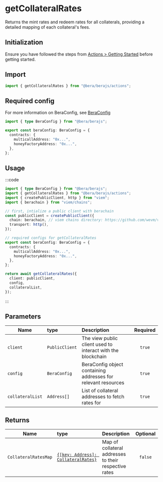 # getCollateralRates

Returns the mint rates and redeem rates for all collaterals, providing a detailed mapping of each collateral's fees.

## Initialization

Ensure you have followed the steps from [Actions > Getting Started](/actions/getting-started) before getting started.

## Import

```ts
import { getCollateralRates } from "@bera/berajs/actions";
```

## Required config

For more information on BeraConfig, see [BeraConfig](/bera-config/)

```ts twoslash
import { type BeraConfig } from "@bera/berajs";

export const beraConfig: BeraConfig = {
  contracts: {
    multicallAddress: "0x...",
    honeyFactoryAddress: "0x...",
  },
};
```

## Usage

:::code

```ts [example.ts]
import { type BeraConfig } from "@bera/berajs";
import { getCollateralRates } from "@bera/berajs/actions";
import { createPublicClient, http } from "viem";
import { berachain } from "viem/chains";

// first, intialize a public client with berachain
const publicClient = createPublicClient({
  chain: berachain, // viem chains directory: https://github.com/wevm/viem/blob/main/src/chains/index.ts
  transport: http(),
});

// required configs for getCollateralRates
export const beraConfig: BeraConfig = {
  contracts: {
    multicallAddress: "0x...",
    honeyFactoryAddress: "0x...",
  },
};

return await getCollateralRates({
  client: publicClient,
  config,
  collateralList,
});

```

:::

## Parameters

| Name             | type           | Description                                                   | Required |
| ---------------- | :------------- | :------------------------------------------------------------ | :------: |
| `client`         | `PublicClient` | The view public client used to interact with the blockchain   |  `true`  |
| `config`         | `BeraConfig`   | BeraConfig object containing addresses for relevant resources |  `true`  |
| `collateralList` | `Address[]`    | List of collateral addresses to fetch rates for               |  `true`  |

## Returns

| Name                 | type                                                          | Description                                           | Optional |
| -------------------- | :------------------------------------------------------------ | :---------------------------------------------------- | :------: |
| `CollateralRatesMap` | [`{[key: Address]: CollateralRates}`](/types/CollateralRates) | Map of collateral addresses to their respective rates | `false`  |
